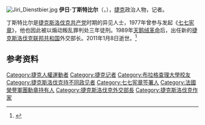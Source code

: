 [[File:Jiri_Dienstbier.jpg|thumb]]
'''伊日·丁斯特比尔'''（{{lang-cs|Jiří Dienstbier}}，{{bd|1937年|8月20日|2011年|1月8日|catIdx=Dienstbier, Jiri}}），[[捷克|捷克]]政治人物，记者。

丁斯特比尔是[[捷克斯洛伐克共产党|捷克斯洛伐克共产党]]时期的异见人士，1977年曾参与发起《[[七七宪章|七七宪章]]》，他也因此被以煽动叛乱罪判处三年徒刑。1989年[[天鹅绒革命|天鹅绒革命]]后，出任新的[[捷克斯洛伐克联邦共和国|捷克斯洛伐克联邦共和国]]外交部长。2011年1月8日逝世。<ref>{{cite web|url=http://www.bbc.co.uk/zhongwen/trad/world/2011/01/110108_brief_jiri_dienstbier.shtml|title=簡訊：捷克斯洛伐克前異議領袖逝世|publisher=BBC中文网|date=2011-01-09}}</ref>

== 参考资料 ==
{{reflist}}

{{捷克人小作品}}
{{normdaten}}
{{DEFAULTSORT:Dienstbier, Jiri}}
[[Category:捷克人權運動者|Category:捷克人權運動者]]
[[Category:捷克记者|Category:捷克记者]]
[[Category:布拉格查理大學校友|Category:布拉格查理大學校友]]
[[Category:捷克斯洛伐克持不同政见者|Category:捷克斯洛伐克持不同政见者]]
[[Category:七七宪章签署人|Category:七七宪章签署人]]
[[Category:法國榮譽軍團勳章持有人|Category:法國榮譽軍團勳章持有人]]
[[Category:捷克斯洛伐克外交部長|Category:捷克斯洛伐克外交部長]]
[[Category:捷克斯洛伐克作家|Category:捷克斯洛伐克作家]]